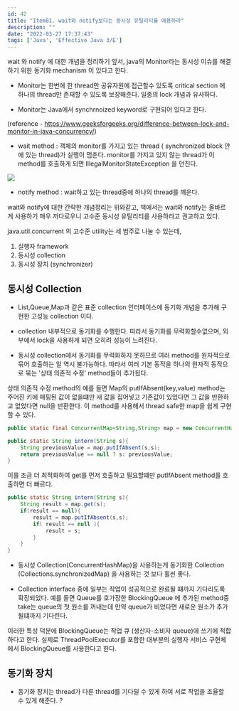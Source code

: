 ```yaml
---
id: 42
title: "Item81. wait와 notify보다는 동시성 유틸리티를 애용하라"
description: ""
date: "2022-03-27 17:37:43"
tags: ['Java', 'Effective Java 3/E']
---
```

wait 와 notify 에 대한 개념을 정리하기 앞서,  java의 Monitor라는 동시성 이슈를 해결하기 위한 동기화 mechanism 이 있다고 한다.

- Monitor는 한번에 한 thread만 공유자원에 접근할수 있도록 critical section 에 하나의 thread만 존재할 수 있도록 보장해준다. 일종의 lock 개념과 유사하다. 

- Monitor는 Java에서 synchrnoized keyword로 구현되어 있다고 한다. 

(reference  - https://www.geeksforgeeks.org/difference-between-lock-and-monitor-in-java-concurrency/)

- wait method : 객체의 monitor를 가지고 있는 thread ( synchronized block 안에 있는 thread)가 실행이 멈춘다. monitor를 가지고 있지 않는 thread가 이 method를 호출하게 되면 IllegalMonitorStateException 을 던진다.

![](/images/Item81-01.jpg)

- notify method : wait하고 있는 thread중에 하나의 thread를 꺠운다. 


wait와 notify에 대한 간략한 개념정리는 위와같고, 책에서는 wait와 notify는 올바르게 사용하기 매우 까다로우니 고수준 동시성 유틸리티를 사용하라고 권고하고 있다. 

java.util.concurrent 의 고수준 utility는 세 범주로 나눌 수 있는데, 

1. 실행자 framework
2. 동시성 collection 
3. 동시성 장치 (synchronizer)


## 동시성 Collection 

- List,Queue,Map과 같은 표준 collection 인터페이스에 동기화 개념을 추가해 구현한 고성능 collection 이다. 

- collection 내부적으로 동기화를 수행한다. 따라서 동기화를 무력화할수없으며, 외부에서 lock을 사용하게 되면 오히려 성능이 느려진다.

- 동시성 collection에서 동기화를 무력화하지 못하므로 여러 method를 원자적으로 묶어 호출하는 일 역시 불가능하다. 따라서 여러 기본 동작을 하나의 원자적 동작으로 묶는 '상태 의존적 수정' method들이 추가됬다. 

상태 의존적 수정 method의 예를 들면 Map의 putIfAbsent(key,value) method는 주어진 키에 매핑된 값이 없을떄만 새 값을 집어넣고 기존값이 있었다면 그 값을 반환하고 없었다면 null을 반환한다.  이 method를 사용해서 thread safe한 map을 쉽게 구현할 수 있다. 

```java
public static final ConcurrentMap<String,String> map = new ConcurrentHashMap<>();

public static String intern(String s){
    String previousValue = map.putIfAbsent(s,s);
    return previousValue == null ? s: previousValue;
}
```

이를 조금 더 최적화하여 get를 먼저 호출하고 필요할떄만 putIfAbsent method를 호출하면 더 빠르다. 

```java
public static String intern(String s){
    String result = map.get(s);
    if(result == null){
        result = map.putIfAbsent(s,s);
        if( result == null ){
            result = s;
        }
    }
}
```

- 동시성 Collection(ConcurrentHashMap)을 사용하는게 동기화한 Collection (Collections.synchronizedMap) 을 사용하는 것 보다 휠씬 좋다. 

- Collection interface 중에 일부는 작업이 성공적으로 완료될 떄까지 기다리도록 확장되었다. 예를 들면 Queue를 호가장한 BlockingQueue 에 추가된 method중 take는 queue의 첫 원소를 꺼내는데 만약 queue가 비었다면 새로운 원소가 추가될떄까지 기다린다. 

이러한 특성 덕분에 BlockingQueue는 작업 큐 (생산자-소비자 queue)에 쓰기에 적합하다고 한다. 실제로 ThreadPoolExecutor를 포함한 대부분의 실행자 서비스 구현체에서 BlockingQueue를 사용한다고 한다. 

## 동기화 장치 

- 동기화 장치는 thread가 다른 thread를 기다릴 수 있게 하여 서로 작업을 조율할 수 있게 해준다. ?